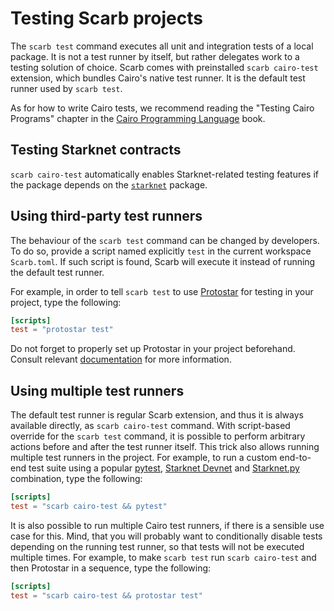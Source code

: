 # Testing Scarb projects

The `scarb test` command executes all unit and integration tests of a local package.
It is not a test runner by itself, but rather delegates work to a testing solution of choice.
Scarb comes with preinstalled `scarb cairo-test` extension, which bundles Cairo's native test runner.
It is the default test runner used by `scarb test`.

As for how to write Cairo tests, we recommend reading the "Testing Cairo Programs" chapter in the
[Cairo Programming Language](https://cairo-book.github.io/) book.

## Testing Starknet contracts

`scarb cairo-test` automatically enables Starknet-related testing features if the package depends on the
[`starknet`](/docs/starknet/starknet-package) package.

## Using third-party test runners

The behaviour of the `scarb test` command can be changed by developers.
To do so, provide a script named explicitly `test` in the current workspace `Scarb.toml`.
If such script is found, Scarb will execute it instead of running the default test runner.

For example, in order to tell `scarb test` to use [Protostar](https://docs.swmansion.com/protostar/) for testing in
your project, type the following:

```toml filename="Scarb.toml"
[scripts]
test = "protostar test"
```

Do not forget to properly set up Protostar in your project beforehand.
Consult relevant [documentation](https://docs.swmansion.com/protostar/docs/cairo-1/project-initialization) for more
information.

## Using multiple test runners

The default test runner is regular Scarb extension, and thus it is always available directly, as `scarb cairo-test`
command.
With script-based override for the `scarb test` command, it is possible to perform arbitrary actions before and after
the test runner itself.
This trick also allows running multiple test runners in the project.
For example, to run a custom end-to-end test suite using a popular [pytest](https://pytest.org/),
[Starknet Devnet](https://0xspaceshard.github.io/starknet-devnet/) and [Starknet.py](https://starknetpy.rtfd.io/)
combination, type the following:

```toml filename="Scarb.toml"
[scripts]
test = "scarb cairo-test && pytest"
```

It is also possible to run multiple Cairo test runners, if there is a sensible use case for this.
Mind, that you will probably want to conditionally disable tests depending on the running test runner, so that tests
will not be executed multiple times.
For example, to make `scarb test` run `scarb cairo-test` and then Protostar in a sequence, type the following:

```toml filename="Scarb.toml"
[scripts]
test = "scarb cairo-test && protostar test"
```
